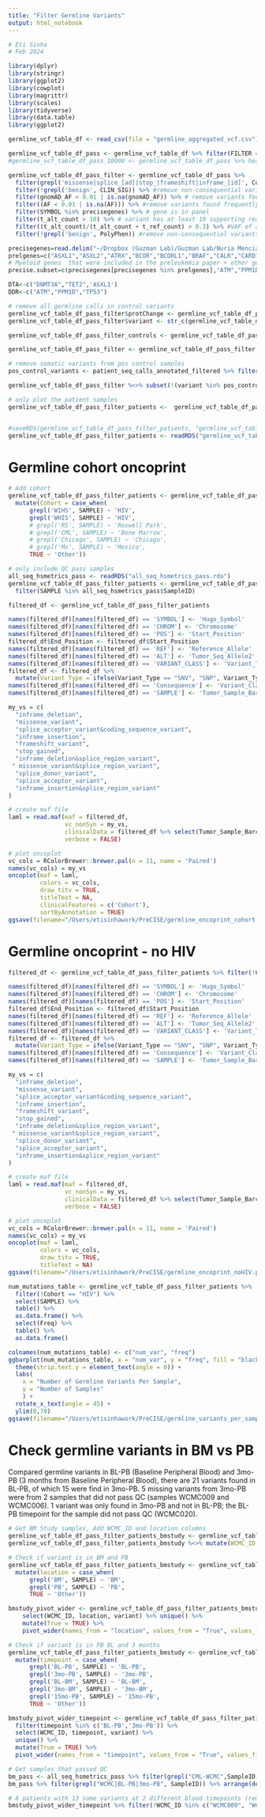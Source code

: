 ```yaml
---
title: "Filter Germline Variants"
output: html_notebook
---
```



```r
# Eti Sinha
# Feb 2024

library(dplyr)
library(stringr)
library(ggplot2)
library(cowplot)
library(magrittr)
library(scales)
library(tidyverse)
library(data.table)   
library(ggplot2)
```

```r
germline_vcf_table_df <- read_csv(file = "germline_aggregated_vcf.csv")
```

```r
germline_vcf_table_df_pass <- germline_vcf_table_df %>% filter(FILTER == "PASS")
#germline_vcf_table_df_pass_10000 <- germline_vcf_table_df_pass %>% head(10000)

germline_vcf_table_df_pass_filter <- germline_vcf_table_df_pass %>%
  filter(grepl('missense|splice_[ad]|stop_|frameshift|inframe_[id]', Consequence)) %>% # keep only LOF variants
  filter(!grepl('benign', CLIN_SIG)) %>% #remove non-consequential variants
  filter(gnomAD_AF < 0.01 | is.na(gnomAD_AF)) %>% # remove variants found frequently in GNOMAD
  filter((AF < 0.01 | is.na(AF))) %>% #remove variants found frequently in 1000 genomes(?)
  filter(SYMBOL %in% precisegenes) %>% # gene is in panel
  filter(t_alt_count > 10) %>% # variant has at least 10 supporting reads
  filter((t_alt_count)/(t_alt_count + t_ref_count) > 0.3) %>% #VAF of at least 30%, remove somatic mutations
  filter(!grepl('benign', PolyPhen)) #remove non-consequential variants

precisegenes=read.delim("~/Dropbox (Guzman Lab)/Guzman Lab/Nuria Mencia/Precise1_samples/frequently_used_objects/precise_gene_list_jan2021-unique.txt",as.is=T,header=F)[,1]
prelgenes=c("ASXL1","ASXL2","ATRX","BCOR","BCORL1","BRAF","CALR","CARD11","CBL","CBLB","CBLC","CD70","CD79B","CDKN2A","CEBPA","CREBBP","CSF3R","CUX1","DIS3","DNMT3A","EPPK1","ETV6","EZH2","FAM46C","FBXW7","FLT1","FLT3","GATA1","GATA2","GNAS","HRAS","IDH1","IDH2","IKZF1","JAK1","JAK2","JAK3","KDM6A","KIT","KRAS","MPL","MYD88","NOTCH1","NPM1","NRAS","PAX5","PDGFRA","PHF6","PTEN","PTPN11","RAD21","RUNX1","SETBP1","SF3B1","SMC1A","SMC3","SRSF2","STAG1","STAG2","STAT6","TET1","TET2","TNF","TNFRSF14","TP53","U2AF1","WT1","ZRSR2")
# Myeloid genes  that were included in the preleukemia paper + other genes
precise.subset=c(precisegenes[precisegenes %in% prelgenes],"ATM","PPM1D")

DTA<-c("DNMT3A","TET2",'ASXL1')
DDR<-c("ATM","PPM1D","TP53")
```

```r
# remove all germline calls in control variants
germline_vcf_table_df_pass_filter$protChange <- germline_vcf_table_df_pass_filter$HGVSp %>% sapply(.,function(x) strsplit(as.character(x),":")[[1]][2])
germline_vcf_table_df_pass_filter$variant <- str_c(germline_vcf_table_df_pass_filter$SYMBOL, germline_vcf_table_df_pass_filter$protChange, sep = " ")

germline_vcf_table_df_pass_filter_controls <- germline_vcf_table_df_pass_filter %>%  filter(grepl("NA12878|NPB177", SAMPLE))

germline_vcf_table_df_pass_filter <- germline_vcf_table_df_pass_filter %>% subset(!(variant %in% germline_vcf_table_df_pass_filter_controls$variant))

# remove somatic variants from pos control samples
pos_control_variants <- patient_seq_calls_annotated_filtered %>% filter(posCtrlFilter == TRUE) %>% select(variant) %>% unique()

germline_vcf_table_df_pass_filter %<>% subset(!(variant %in% pos_control_variants$variant))

# only plot the patient samples
germline_vcf_table_df_pass_filter_patients <-  germline_vcf_table_df_pass_filter %>%  filter(!(grepl("AMLMutationMix|Control|NA12878|CH[2-4]xDilSer|NPB177|MACS_CYs", SAMPLE)))


#saveRDS(germline_vcf_table_df_pass_filter_patients, "germline_vcf_table_df_pass_filter_patients.rda")
germline_vcf_table_df_pass_filter_patients <- readRDS("germline_vcf_table_df_pass_filter_patients.rda")
```

# Germline cohort oncoprint
```r
# Add cohort
germline_vcf_table_df_pass_filter_patients <- germline_vcf_table_df_pass_filter_patients %>% 
  mutate(Cohort = case_when(
      grepl('WIHS', SAMPLE) ~ 'HIV',
      grepl('WHIS', SAMPLE) ~ 'HIV',
      # grepl('RS', SAMPLE) ~ 'Roswell Park',
      # grepl('CML', SAMPLE) ~ 'Bone Marrow',
      # grepl('Chicago', SAMPLE) ~ 'Chicago',
      # grepl('Mx', SAMPLE) ~ 'Mexico',
      TRUE ~ 'Other'))

# only include QC pass samples
all_seq_hsmetrics_pass <- readRDS("all_seq_hsmetrics_pass.rda")
germline_vcf_table_df_pass_filter_patients <- germline_vcf_table_df_pass_filter_patients %>% 
  filter(SAMPLE %in% all_seq_hsmetrics_pass$SampleID)

filtered_df <- germline_vcf_table_df_pass_filter_patients

names(filtered_df)[names(filtered_df) == 'SYMBOL'] <- 'Hugo_Symbol'
names(filtered_df)[names(filtered_df) == 'CHROM'] <- 'Chromosome'
names(filtered_df)[names(filtered_df) == 'POS'] <- 'Start_Position'
filtered_df$End_Position <- filtered_df$Start_Position
names(filtered_df)[names(filtered_df) == 'REF'] <- 'Reference_Allele'
names(filtered_df)[names(filtered_df) == 'ALT'] <- 'Tumor_Seq_Allele2'
names(filtered_df)[names(filtered_df) == 'VARIANT_CLASS'] <- 'Variant_Type'
filtered_df <- filtered_df %>%
  mutate(Variant_Type = ifelse(Variant_Type == "SNV", "SNP", Variant_Type))
names(filtered_df)[names(filtered_df) == 'Consequence'] <- 'Variant_Classification'
names(filtered_df)[names(filtered_df) == 'SAMPLE'] <- 'Tumor_Sample_Barcode'

my_vs = c(
  "inframe_deletion",
  "missense_variant",
  "splice_acceptor_variant&coding_sequence_variant",
  "inframe_insertion",
  "frameshift_variant",
  "stop_gained",
  "inframe_deletion&splice_region_variant",
 " missense_variant&splice_region_variant",
  "splice_donor_variant",
  "splice_acceptor_variant",
  "inframe_insertion&splice_region_variant"
)

# create maf file
laml = read.maf(maf = filtered_df, 
                vc_nonSyn = my_vs, 
                clinicalData = filtered_df %>% select(Tumor_Sample_Barcode, Cohort),
                verbose = FALSE)

# plot oncoplot
vc_cols = RColorBrewer::brewer.pal(n = 11, name = 'Paired')
names(vc_cols) = my_vs
oncoplot(maf = laml, 
         colors = vc_cols, 
         draw_titv = TRUE,
         titleText = NA,
         clinicalFeatures = c('Cohort'),
         sortByAnnotation = TRUE)
ggsave(filename="/Users/etisinhawork/PreCISE/germline_oncoprint_cohort.pdf", device = "pdf", width = 5, height = 4, units = "in")
```
# Germline oncoprint - no HIV
```r
filtered_df <- germline_vcf_table_df_pass_filter_patients %>% filter(!Cohort == "HIV")

names(filtered_df)[names(filtered_df) == 'SYMBOL'] <- 'Hugo_Symbol'
names(filtered_df)[names(filtered_df) == 'CHROM'] <- 'Chromosome'
names(filtered_df)[names(filtered_df) == 'POS'] <- 'Start_Position'
filtered_df$End_Position <- filtered_df$Start_Position
names(filtered_df)[names(filtered_df) == 'REF'] <- 'Reference_Allele'
names(filtered_df)[names(filtered_df) == 'ALT'] <- 'Tumor_Seq_Allele2'
names(filtered_df)[names(filtered_df) == 'VARIANT_CLASS'] <- 'Variant_Type'
filtered_df <- filtered_df %>%
  mutate(Variant_Type = ifelse(Variant_Type == "SNV", "SNP", Variant_Type))
names(filtered_df)[names(filtered_df) == 'Consequence'] <- 'Variant_Classification'
names(filtered_df)[names(filtered_df) == 'SAMPLE'] <- 'Tumor_Sample_Barcode'

my_vs = c(
  "inframe_deletion",
  "missense_variant",
  "splice_acceptor_variant&coding_sequence_variant",
  "inframe_insertion",
  "frameshift_variant",
  "stop_gained",
  "inframe_deletion&splice_region_variant",
 " missense_variant&splice_region_variant",
  "splice_donor_variant",
  "splice_acceptor_variant",
  "inframe_insertion&splice_region_variant"
)

# create maf file
laml = read.maf(maf = filtered_df, 
                vc_nonSyn = my_vs, 
                clinicalData = filtered_df %>% select(Tumor_Sample_Barcode, Cohort),
                verbose = FALSE)

# plot oncoplot
vc_cols = RColorBrewer::brewer.pal(n = 11, name = 'Paired')
names(vc_cols) = my_vs
oncoplot(maf = laml, 
         colors = vc_cols, 
         draw_titv = TRUE,
         titleText = NA)
ggsave(filename="/Users/etisinhawork/PreCISE/germline_oncoprint_noHIV.pdf", device = "pdf", width = 5, height = 4, units = "in")
```


```r
num_mutations_table <- germline_vcf_table_df_pass_filter_patients %>% 
  filter(!Cohort == "HIV") %>% 
  select(SAMPLE) %>% 
  table() %>% 
  as.data.frame() %>% 
  select(Freq) %>% 
  table() %>% 
  as.data.frame() 

colnames(num_mutations_table) <- c("num_var", "freq")
ggbarplot(num_mutations_table, x = "num_var", y = "freq", fill = "black") +
  theme(strip.text.y = element_text(angle = 0)) +
  labs(
    x = "Number of Germline Variants Per Sample",
    y = "Number of Samples"
    ) +
  rotate_x_text(angle = 45) +
  ylim(0,70)
ggsave(filename="/Users/etisinhawork/PreCISE/germline_variants_per_sample_NOHIV.pdf", device = "pdf", width = 4, height = 4, units = "in")
```

# Check germline variants in BM vs PB 
Compared germline variants in BL-PB (Baseline Peripheral Blood) and 3mo-PB (3 months from Baseline Peripheral Blood), there are 21 variants found in BL-PB, of which 15 were find in 3mo-PB. 5 missing variants from 3mo-PB were from 2 samples that did not pass QC (samples WCMC009 and WCMC006). 1 variant was only found in 3mo-PB and not in BL-PB; the BL-PB timepoint for the sample did not pass QC (WCMC020).
```r
# Get BM Study samples, Add WCMC_ID and location columns
germline_vcf_table_df_pass_filter_patients_bmstudy <- germline_vcf_table_df_pass_filter_patients %>% filter(grepl("CML-WCMC",SAMPLE))
germline_vcf_table_df_pass_filter_patients_bmstudy %<>% mutate(WCMC_ID = str_extract(SAMPLE, "WCMC\\d+"))

# Check if variant is in BM and PB
germline_vcf_table_df_pass_filter_patients_bmstudy <- germline_vcf_table_df_pass_filter_patients_bmstudy %>% 
  mutate(location = case_when(
      grepl('BM', SAMPLE) ~ 'BM',
      grepl('PB', SAMPLE) ~ 'PB',
      TRUE ~ 'Other'))

bmstudy_pivot_wider <- germline_vcf_table_df_pass_filter_patients_bmstudy %>% 
    select(WCMC_ID, location, variant) %>% unique() %>% 
    mutate(True = TRUE) %>% 
    pivot_wider(names_from = "location", values_from = "True", values_fill = FALSE)

# Check if variant is in PB BL and 3 months
germline_vcf_table_df_pass_filter_patients_bmstudy <- germline_vcf_table_df_pass_filter_patients_bmstudy %>% 
  mutate(timepoint = case_when(
      grepl('BL-PB', SAMPLE) ~ 'BL-PB',
      grepl('3mo-PB', SAMPLE) ~ '3mo-PB',
      grepl('BL-BM', SAMPLE) ~ 'BL-BM',
      grepl('3mo-BM', SAMPLE) ~ '3mo-BM',
      grepl('15mo-PB', SAMPLE) ~ '15mo-PB',
      TRUE ~ 'Other'))

bmstudy_pivot_wider_timepoint <- germline_vcf_table_df_pass_filter_patients_bmstudy %>%
  filter(timepoint %in% c('BL-PB','3mo-PB')) %>% 
  select(WCMC_ID, timepoint, variant) %>% 
  unique() %>% 
  mutate(True = TRUE) %>% 
  pivot_wider(names_from = "timepoint", values_from = "True", values_fill = FALSE)

# Get samples that passed QC
bm_pass <- all_seq_hsmetrics_pass %>% filter(grepl("CML-WCMC",SampleID)) %>% select(SampleID)
bm_pass %>% filter(grepl("WCMC|BL-PB|3mo-PB", SampleID)) %>% arrange(desc(SampleID))

# 8 patients with 13 same variants at 2 different blood timepoints (remove patients without 2 time-points because of QC fail)
bmstudy_pivot_wider_timepoint %>% filter(!WCMC_ID %in% c("WCMC009", "WCMC006", "WCMC020")) 
```

